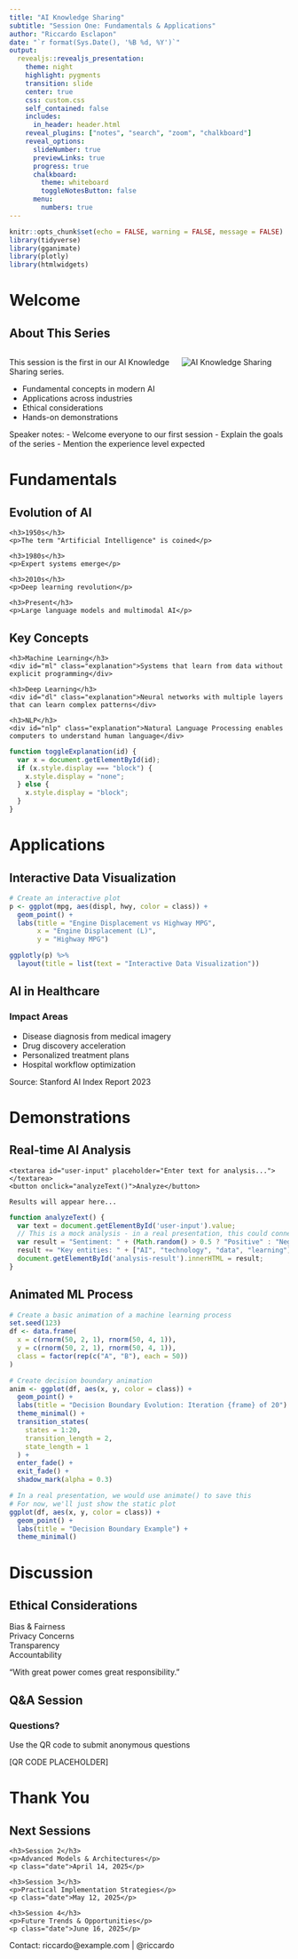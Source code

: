 ```yaml
---
title: "AI Knowledge Sharing"
subtitle: "Session One: Fundamentals & Applications"
author: "Riccardo Esclapon"
date: "`r format(Sys.Date(), '%B %d, %Y')`"
output:
  revealjs::revealjs_presentation:
    theme: night
    highlight: pygments
    transition: slide
    center: true
    css: custom.css
    self_contained: false
    includes:
      in_header: header.html
    reveal_plugins: ["notes", "search", "zoom", "chalkboard"]
    reveal_options:
      slideNumber: true
      previewLinks: true
      progress: true
      chalkboard:
        theme: whiteboard
        toggleNotesButton: false
      menu:
        numbers: true
---
```


```r
knitr::opts_chunk$set(echo = FALSE, warning = FALSE, message = FALSE)
library(tidyverse)
library(gganimate)
library(plotly)
library(htmlwidgets)
```

# Welcome {data-background="linear-gradient(to bottom right, #222, #0088cc)"}

## About This Series {.emphasized}

<div class="columns">
<div class="column" width="60%">

This session is the first in our AI Knowledge Sharing series.

- Fundamental concepts in modern AI
- Applications across industries
- Ethical considerations
- Hands-on demonstrations

</div>
<div class="column" width="40%">
<img src="https://via.placeholder.com/400x300" alt="AI Knowledge Sharing">
</div>
</div>

<aside class="notes">
Speaker notes:
- Welcome everyone to our first session
- Explain the goals of the series
- Mention the experience level expected
</aside>

# Fundamentals {data-background-color="#3a0ca3"}

## Evolution of AI {data-transition="zoom"}

<div class="timeline">
<div class="container left">
  <div class="content">
    <h3>1950s</h3>
    <p>The term "Artificial Intelligence" is coined</p>
  </div>
</div>
<div class="container right">
  <div class="content">
    <h3>1980s</h3>
    <p>Expert systems emerge</p>
  </div>
</div>
<div class="container left">
  <div class="content">
    <h3>2010s</h3>
    <p>Deep learning revolution</p>
  </div>
</div>
<div class="container right">
  <div class="content">
    <h3>Present</h3>
    <p>Large language models and multimodal AI</p>
  </div>
</div>
</div>

## Key Concepts {data-transition="slide-in fade-out"}

<div class="concepts">
  <div class="concept-item" onclick="toggleExplanation('ml')">
    <h3>Machine Learning</h3>
    <div id="ml" class="explanation">Systems that learn from data without explicit programming</div>
  </div>
  <div class="concept-item" onclick="toggleExplanation('dl')">
    <h3>Deep Learning</h3>
    <div id="dl" class="explanation">Neural networks with multiple layers that can learn complex patterns</div>
  </div>
  <div class="concept-item" onclick="toggleExplanation('nlp')">
    <h3>NLP</h3>
    <div id="nlp" class="explanation">Natural Language Processing enables computers to understand human language</div>
  </div>
</div>

```js
function toggleExplanation(id) {
  var x = document.getElementById(id);
  if (x.style.display === "block") {
    x.style.display = "none";
  } else {
    x.style.display = "block";
  }
}
```

# Applications {data-background="#f72585"}

## Interactive Data Visualization {.interactive}

```r
# Create an interactive plot
p <- ggplot(mpg, aes(displ, hwy, color = class)) +
  geom_point() +
  labs(title = "Engine Displacement vs Highway MPG",
       x = "Engine Displacement (L)",
       y = "Highway MPG")

ggplotly(p) %>%
  layout(title = list(text = "Interactive Data Visualization"))
```

## AI in Healthcare {data-transition="convex"}

<div class="box-highlight">
<h3>Impact Areas</h3>
<ul>
  <li class="fragment fade-in">Disease diagnosis from medical imagery</li>
  <li class="fragment fade-in">Drug discovery acceleration</li>
  <li class="fragment fade-in">Personalized treatment plans</li>
  <li class="fragment fade-in">Hospital workflow optimization</li>
</ul>
</div>

<p class="citation">Source: Stanford AI Index Report 2023</p>

# Demonstrations {data-background="#560bad"}

## Real-time AI Analysis {data-state="dynamic"}

<div class="demo-container">
  <div class="demo-input">
    <textarea id="user-input" placeholder="Enter text for analysis..."></textarea>
    <button onclick="analyzeText()">Analyze</button>
  </div>
  <div class="demo-output" id="analysis-result">
    Results will appear here...
  </div>
</div>

```js
function analyzeText() {
  var text = document.getElementById('user-input').value;
  // This is a mock analysis - in a real presentation, this could connect to an API
  var result = "Sentiment: " + (Math.random() > 0.5 ? "Positive" : "Negative") + "<br>";
  result += "Key entities: " + ["AI", "technology", "data", "learning"].sort(() => .5 - Math.random()).slice(0,2).join(", ");
  document.getElementById('analysis-result').innerHTML = result;
}
```

## Animated ML Process {.animated}

```r
# Create a basic animation of a machine learning process
set.seed(123)
df <- data.frame(
  x = c(rnorm(50, 2, 1), rnorm(50, 4, 1)),
  y = c(rnorm(50, 2, 1), rnorm(50, 4, 1)),
  class = factor(rep(c("A", "B"), each = 50))
)

# Create decision boundary animation
anim <- ggplot(df, aes(x, y, color = class)) +
  geom_point() +
  labs(title = "Decision Boundary Evolution: Iteration {frame} of 20") +
  theme_minimal() +
  transition_states(
    states = 1:20,
    transition_length = 2,
    state_length = 1
  ) +
  enter_fade() +
  exit_fade() +
  shadow_mark(alpha = 0.3)

# In a real presentation, we would use animate() to save this
# For now, we'll just show the static plot
ggplot(df, aes(x, y, color = class)) +
  geom_point() +
  labs(title = "Decision Boundary Example") +
  theme_minimal()
```

# Discussion {data-background="#4361ee"}

## Ethical Considerations {data-transition="fade"}

<div class="grid-layout">
  <div class="grid-item" id="ethics-1">Bias & Fairness</div>
  <div class="grid-item" id="ethics-2">Privacy Concerns</div>
  <div class="grid-item" id="ethics-3">Transparency</div>
  <div class="grid-item" id="ethics-4">Accountability</div>
</div>

<div class="quote-box">
"With great power comes great responsibility."
</div>

## Q&A Session {.centered data-background="#7209b7"}

<div class="question-box">
  <h3>Questions?</h3>
  <p>Use the QR code to submit anonymous questions</p>
  <div class="qr-placeholder">[QR CODE PLACEHOLDER]</div>
</div>

# Thank You {data-background-image="https://via.placeholder.com/1920x1080" data-background-opacity="0.3"}

## Next Sessions {.final-slide}

<div class="next-sessions">
  <div class="session">
    <h3>Session 2</h3>
    <p>Advanced Models & Architectures</p>
    <p class="date">April 14, 2025</p>
  </div>
  <div class="session">
    <h3>Session 3</h3>
    <p>Practical Implementation Strategies</p>
    <p class="date">May 12, 2025</p>
  </div>
  <div class="session">
    <h3>Session 4</h3>
    <p>Future Trends & Opportunities</p>
    <p class="date">June 16, 2025</p>
  </div>
</div>

<p class="contact">Contact: riccardo@example.com | @riccardo</p>